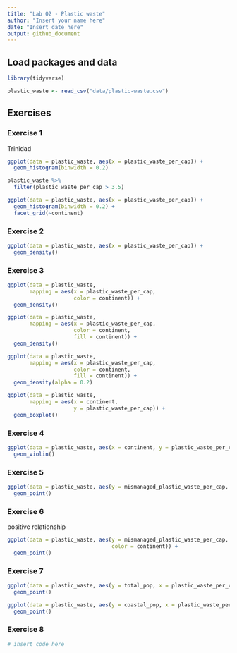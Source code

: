 ```yaml
---
title: "Lab 02 - Plastic waste"
author: "Insert your name here"
date: "Insert date here"
output: github_document
---
```


## Load packages and data

```r
library(tidyverse) 
```

```r
plastic_waste <- read_csv("data/plastic-waste.csv")
```

## Exercises

### Exercise 1

Trinidad

```r
ggplot(data = plastic_waste, aes(x = plastic_waste_per_cap)) +
  geom_histogram(binwidth = 0.2)
```
```r
plastic_waste %>%
  filter(plastic_waste_per_cap > 3.5)
```
```r
ggplot(data = plastic_waste, aes(x = plastic_waste_per_cap)) + 
  geom_histogram(binwidth = 0.2) + 
  facet_grid(~continent)
```


### Exercise 2

```r

ggplot(data = plastic_waste, aes(x = plastic_waste_per_cap)) +
  geom_density()

```


### Exercise 3

```r
ggplot(data = plastic_waste, 
       mapping = aes(x = plastic_waste_per_cap, 
                     color = continent)) +
  geom_density()
```
```r
ggplot(data = plastic_waste, 
       mapping = aes(x = plastic_waste_per_cap, 
                     color = continent, 
                     fill = continent)) +
  geom_density()

```
```r
ggplot(data = plastic_waste, 
       mapping = aes(x = plastic_waste_per_cap, 
                     color = continent, 
                     fill = continent)) +
  geom_density(alpha = 0.2)

```
```r
ggplot(data = plastic_waste, 
       mapping = aes(x = continent, 
                     y = plastic_waste_per_cap)) +
  geom_boxplot()

```


### Exercise 4



```r
ggplot(data = plastic_waste, aes(x = continent, y = plastic_waste_per_cap)) +
  geom_violin()

```

### Exercise 5


```r
ggplot(data = plastic_waste, aes(y = mismanaged_plastic_waste_per_cap, x = plastic_waste_per_cap)) +
  geom_point()
```

### Exercise 6
positive relationship

```r
ggplot(data = plastic_waste, aes(y = mismanaged_plastic_waste_per_cap, x = plastic_waste_per_cap,
                                 color = continent)) +
  geom_point()
```

### Exercise 7


```r
ggplot(data = plastic_waste, aes(y = total_pop, x = plastic_waste_per_cap)) +
  geom_point()
```

```r
ggplot(data = plastic_waste, aes(y = coastal_pop, x = plastic_waste_per_cap)) +
  geom_point()
```

### Exercise 8


```r
# insert code here
```
